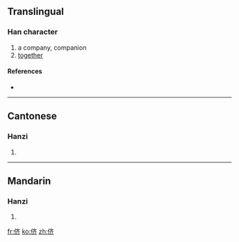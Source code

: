 {{also|儕}}
==Translingual==

===Han character===
{{Han char|rn=9|rad=人|as=06|sn=8|four=|canj=人卜大中 (OYKL)}}

# a company, companion
# [[together]]

====References====
* {{Han ref|kx=0102.291|hdz=10152.050|uh=4FAA|ud=20394}}

----

==Cantonese==

===Hanzi===
{{yue-hanzi|jyut=|y=chaai4|tra=儕}}

# {{defn|Cantonese}}

----

==Mandarin==

===Hanzi===
{{cmn-hanzi|tra=儕|pin=[[chái]] ([[chai2]])|wg=ch'ai<sup>2</sup>}}

# {{defn|Mandarin}}

[[fr:侪]]
[[ko:侪]]
[[zh:侪]]
